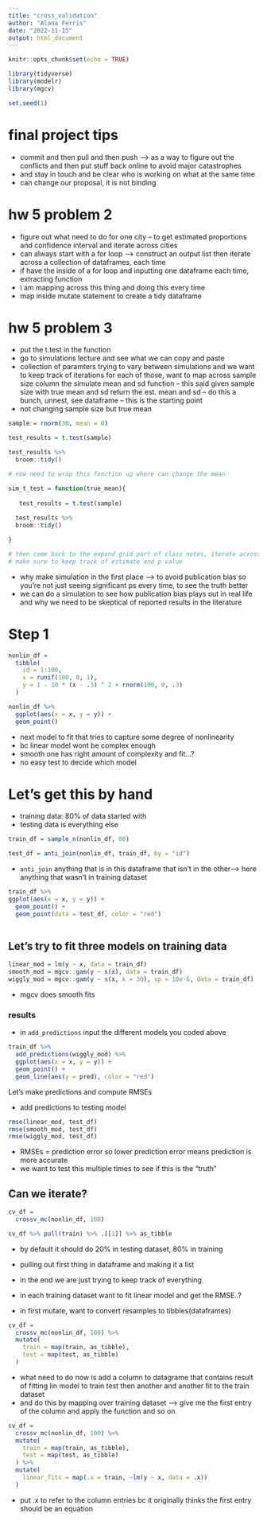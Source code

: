 ```yaml
---
title: "cross_validation"
author: "Alana Ferris"
date: "2022-11-15"
output: html_document
---
```


```r
knitr::opts_chunk$set(echo = TRUE)

library(tidyverse)
library(modelr)
library(mgcv)

set.seed(1)
```

# final project tips
- commit and then pull and then push --> as a way to figure out the conflicts and then put stuff back online to avoid major catastrophes 
- and stay in touch and be clear who is working on what at the same time 
- can change our proposal, it is not binding 

# hw 5 problem 2
- figure out what need to do for one city -- to get estimated proportions and confidence interval and iterate across cities 
- can always start with a for loop --> construct an output list then iterate across a collection of dataframes, each time 
- if have the inside of a for loop and inputting one dataframe each time, extracting function 
- i am mapping across this thing and doing this every time
- map inside mutate statement to create a tidy dataframe 

# hw 5 problem 3
- put the t.test in the function 
- go to simulations lecture and see what we can copy and paste 
- collection of paramters trying to vary between simulations and we want to keep track of iterations for each of those, want to map across sample size column the simulate mean and sd function 
-- this said given sample size with true mean and sd return the est. mean and sd 
-- do this a bunch, unnest, see dataframe 
-- this is the starting point
- not changing sample size but true mean 

```r
sample = rnorm(30, mean = 0)

test_results = t.test(sample)

test_results %>% 
  broom::tidy()

# now need to wrap this function up where can change the mean 

sim_t_test = function(true_mean){
 
   test_results = t.test(sample)
  
  test_results %>% 
  broom::tidy()

}

# then come back to the expand grid part of class notes, iterate across collection of true mean values 
# make sure to keep track of estimate and p value 

```

- why make simulation in the first place --> to avoid publication bias so you're  not just seeing significant ps every time, to see the truth better
- we can do a simulation to see how publication bias plays out in real life and why we need to be skeptical of reported results in the literature 

# Step 1 

```r
nonlin_df = 
  tibble(
    id = 1:100,
    x = runif(100, 0, 1),
    y = 1 - 10 * (x - .3) ^ 2 + rnorm(100, 0, .3)
  )

nonlin_df %>% 
  ggplot(aes(x = x, y = y)) + 
  geom_point()
```
- next model to fit that tries to capture some degree of nonlinearity 
- bc linear model wont be complex enough
- smooth one has right amount of complexity and fit...?
- no easy test to decide which model

# Let's get this by hand 

- training data: 80% of data started with
- testing data is everything else 

```r
train_df = sample_n(nonlin_df, 80)

test_df = anti_join(nonlin_df, train_df, by = "id")
```

- `anti_join` anything that is in this dataframe that isn't in the other--> here anything that wasn't in training dataset 

```r
train_df %>% 
ggplot(aes(x = x, y = y)) + 
  geom_point() +
  geom_point(data = test_df, color = "red")
  
```
## Let's try to fit three models on training data

```r
linear_mod = lm(y ~ x, data = train_df)
smooth_mod = mgcv::gam(y ~ s(x), data = train_df)
wiggly_mod = mgcv::gam(y ~ s(x, k = 30), sp = 10e-6, data = train_df)
```

- mgcv does smooth fits 

### results

- in `add_predictions` input the different models you coded above

```r
train_df %>% 
  add_predictions(wiggly_mod) %>% 
  ggplot(aes(x = x, y = y)) +
  geom_point() +
  geom_line(aes(y = pred), color = "red")
```

Let's make predictions and compute RMSEs

- add predictions to testing model

```r
rmse(linear_mod, test_df)
rmse(smooth_mod, test_df)
rmse(wiggly_mod, test_df)
```

- RMSEs = prediction error so lower prediction error means prediction is more accurate 
- we want to test this multiple times to see if this is the "truth"

## Can we iterate?

```r
cv_df = 
  crossv_mc(nonlin_df, 100)

cv_df %>% pull(train) %>% .[[1]] %>% as_tibble
```

- by default it should do 20% in testing dataset, 80% in training 
- pulling out first thing in dataframe and making it a list 
- in the end we are just trying to keep track of everything 

- in each training dataset want to fit linear model and get the RMSE..?
- in first mutate, want to convert resamples to tibbles(dataframes)
```r
cv_df = 
  crossv_mc(nonlin_df, 100) %>% 
  mutate(
    train = map(train, as_tibble),
    test = map(test, as_tibble)
  ) 
```

- what need to do now is add a column to datagrame that contains result of fitting lin model to train test
then another and another fit to the train dataset 
- and do this by mapping over training dataset --> give me the first entry of the column and apply the function and so on
```r
cv_df = 
  crossv_mc(nonlin_df, 100) %>% 
  mutate(
    train = map(train, as_tibble),
    test = map(test, as_tibble)
  ) %>% 
  mutate(
    linear_fits = map(.x = train, ~lm(y ~ x, data = .x))
  )
```
- put .x to refer to the column entries bc it originally thinks the first entry should be an equation 
